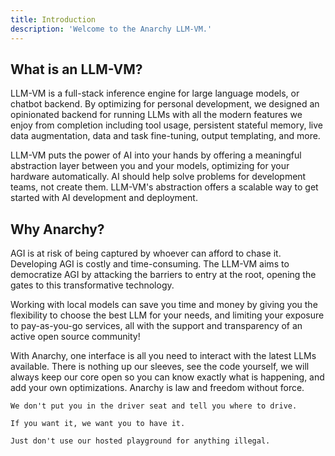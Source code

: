 ```yaml
---
title: Introduction
description: 'Welcome to the Anarchy LLM-VM.'
---
```


##  What is an LLM-VM?

LLM-VM is a full-stack inference engine for large language models, or chatbot backend. By optimizing for personal development, we designed an opinionated backend for running LLMs with all the modern features we enjoy from completion including tool usage, persistent stateful memory, live data augmentation, data and task fine-tuning, output templating, and more.

LLM-VM puts the power of AI into your hands by offering a meaningful abstraction layer between you and your models, optimizing for your hardware automatically. AI should help solve problems for development teams, not create them. LLM-VM's abstraction offers a scalable way to get started with AI development and deployment.


## Why Anarchy? 

AGI is at risk of being captured by whoever can afford to chase it. Developing AGI is costly and time-consuming. The LLM-VM aims to democratize AGI by attacking the barriers to entry at the root, opening the gates to this transformative technology.

Working with local models can save you time and money by giving you the flexibility to choose the best LLM for your needs, and limiting your exposure to pay-as-you-go services, all with the support and transparency of an active open source community!


<CardGroup cols={1}>
  <Card	   
    title="Speed up Development"
    icon="layer-group"
  >   
    With Anarchy, one interface is all you need to interact with the latest LLMs available.
  </Card>
  <Card
    title="Open Source"
    icon="pen-to-square"
  >
    There is nothing up our sleeves, see the code yourself, we will always keep our core open so you can know exactly what is happening, and add your own optimizations.
  </Card>
  <Card
    title="Non Judgemental"
    icon="stars"
  >
    Anarchy is law and freedom without force.

    We don't put you in the driver seat and tell you where to drive.
    
    If you want it, we want you to have it.

    Just don't use our hosted playground for anything illegal.
  </Card>
</CardGroup>

